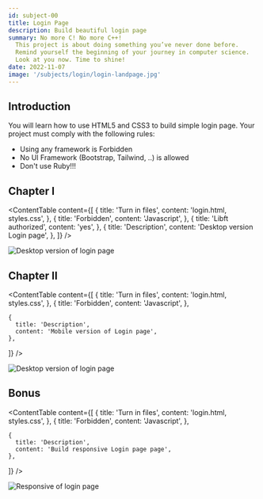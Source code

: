 ```yaml
---
id: subject-00
title: Login Page
description: Build beautiful login page
summary: No more C! No more C++!
  This project is about doing something you’ve never done before.
  Remind yourself the beginning of your journey in computer science.
  Look at you now. Time to shine!
date: 2022-11-07
image: '/subjects/login/login-landpage.jpg'
---
```


## Introduction

You will learn how to use HTML5 and CSS3 to build simple login page.
Your project must comply with the following rules:

- Using any framework is Forbidden
- No UI Framework (Bootstrap, Tailwind, ..) is allowed
- Don't use Ruby!!!

## Chapter I

<ContentTable
  content={[
    {
      title: 'Turn in files',
      content: 'login.html, styles.css',
    },
    {
      title: 'Forbidden',
      content: 'Javascript',
    },
    {
      title: 'Libft authorized',
      content: 'yes',
    },
    {
      title: 'Description',
      content: 'Desktop version Login page',
    },
  ]}
/>

![Desktop version of login page](/subjects/login/login-dsk.jpg)

## Chapter II

<ContentTable
  content={[
    {
      title: 'Turn in files',
      content: 'login.html, styles.css',
    },
    {
      title: 'Forbidden',
      content: 'Javascript',
    },

    {
      title: 'Description',
      content: 'Mobile version of Login page',
    },

]}
/>

![Desktop version of login page](/subjects/login/login-mb.jpg)

## Bonus

<ContentTable
  content={[
    {
      title: 'Turn in files',
      content: 'login.html, styles.css',
    },
    {
      title: 'Forbidden',
      content: 'Javascript',
    },

    {
      title: 'Description',
      content: 'Build responsive Login page page',
    },

]}
/>

![Responsive of login page](/subjects/login/login-landpage.jpg)
